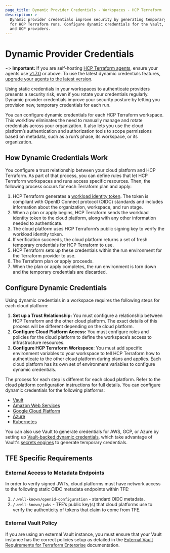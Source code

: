 ```yaml
---
page_title: Dynamic Provider Credentials - Workspaces - HCP Terraform
description: >-
  Dynamic provider credentials improve security by generating temporary credentials
  for HCP Terraform runs. Configure dynamic credentials for the Vault, AWS, Azure,
  and GCP providers.
---
```


# Dynamic Provider Credentials

~> **Important:** If you are self-hosting [HCP Terraform agents](/terraform/cloud-docs/agents), ensure your agents use [v1.7.0](/terraform/cloud-docs/agents/changelog#1-7-0-03-02-2023) or above. To use the latest dynamic credentials features, [upgrade your agents to the latest version](/terraform/cloud-docs/agents/changelog).

Using static credentials in your workspaces to authenticate providers presents a security risk, even if you rotate your credentials regularly. Dynamic provider credentials improve your security posture by letting you provision new, temporary credentials for each run.

You can configure dynamic credentials for each HCP Terraform workspace. This workflow eliminates the need to manually manage and rotate credentials across your organization. It also lets you use the cloud platform’s authentication and authorization tools to scope permissions based on metadata, such as a run’s phase, its workspace, or its organization.

## How Dynamic Credentials Work

You configure a trust relationship between your cloud platform and HCP Terraform. As part of that process, you can define rules that let HCP Terraform workspaces and runs access specific resources. Then, the following process occurs for each Terraform plan and apply:
1. HCP Terraform generates a [workload identity token](/terraform/cloud-docs/workspaces/dynamic-provider-credentials/workload-identity-tokens). The token is compliant with OpenID Connect protocol (OIDC) standards and includes information about the organization, workspace, and run stage.
2. When a plan or apply begins, HCP Terraform sends the workload identity token to the cloud platform, along with any other information needed to authenticate.
3. The cloud platform uses HCP Terraform’s public signing key to verify the workload identity token.
4. If verification succeeds, the cloud platform returns a set of fresh temporary credentials for HCP Terraform to use.
5. HCP Terraform sets up these credentials within the run environment for the Terraform provider to use.
6. The Terraform plan or apply proceeds.
7. When the plan or apply completes, the run environment is torn down and the temporary credentials are discarded.

## Configure Dynamic Credentials

Using dynamic credentials in a workspace requires the following steps for each cloud platform:

1. **Set up a Trust Relationship:** You must configure a relationship between HCP Terraform and the other cloud platform. The exact details of this process will be different depending on the cloud platform.
2. **Configure Cloud Platform Access:** You must configure roles and policies for the cloud platform to define the workspace’s access to infrastructure resources.
3. **Configure HCP Terraform Workspace**: You must add specific environment variables to your workspace to tell HCP Terraform how to authenticate to the other cloud platform during plans and applies. Each cloud platform has its own set of environment variables to configure dynamic credentials.

The process for each step is different for each cloud platform. Refer to the cloud platform configuration instructions for full details. You can configure dynamic credentials for the following platforms:
- [Vault](/terraform/cloud-docs/workspaces/dynamic-provider-credentials/vault-configuration)
- [Amazon Web Services](/terraform/cloud-docs/workspaces/dynamic-provider-credentials/aws-configuration)
- [Google Cloud Platform](/terraform/cloud-docs/workspaces/dynamic-provider-credentials/gcp-configuration)
- [Azure](/terraform/cloud-docs/workspaces/dynamic-provider-credentials/azure-configuration)
- [Kubernetes](/terraform/cloud-docs/workspaces/dynamic-provider-credentials/kubernetes-configuration)

You can also use Vault to generate credentials for AWS, GCP, or Azure by setting up [Vault-backed dynamic credentials](/terraform/cloud-docs/workspaces/dynamic-provider-credentials/vault-backed), which take advantage of Vault's [secrets engines](/vault/docs/secrets) to generate temporary credentials.

## TFE Specific Requirements

### External Access to Metadata Endpoints

In order to verify signed JWTs, cloud platforms must have network access to the following static OIDC metadata endpoints within TFE:

1. `/.well-known/openid-configuration` - standard OIDC metadata.
2. `/.well-known/jwks` - TFE’s public key(s) that cloud platforms use to verify the authenticity of tokens that claim to come from TFE.

### External Vault Policy

If you are using an external Vault instance, you must ensure that your Vault instance has the correct policies setup as detailed in the [External Vault Requirements for Terraform Enterprise](/terraform/enterprise/requirements/data-storage/vault) documentation.

